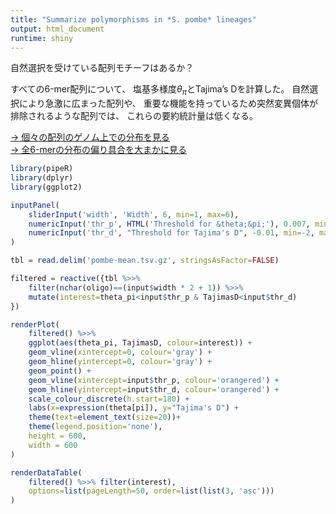 ```yaml
---
title: "Summarize polymorphisms in *S. pombe* lineages"
output: html_document
runtime: shiny
---
```


自然選択を受けている配列モチーフはあるか？

すべての6-mer配列について、
塩基多様度$\theta_\pi$とTajima's Dを計算した。
自然選択により急激に広まった配列や、
重要な機能を持っているため突然変異個体が排除されるような配列では、
これらの要約統計量は低くなる。

[→ 個々の配列のゲノム上での分布を見る](../distribution/)\
[→ 全6-merの分布の偏り具合を大まかに見る](../evenness/)

```r
library(pipeR)
library(dplyr)
library(ggplot2)
```

```r
inputPanel(
    sliderInput('width', 'Width', 6, min=1, max=6),
    numericInput('thr_p', HTML('Threshold for &theta;&pi;'), 0.007, min=0, max=1, 0.001),
    numericInput('thr_d', "Threshold for Tajima's D", -0.01, min=-2, max=2, 0.01)
)
```

```r
tbl = read.delim('pombe-mean.tsv.gz', stringsAsFactor=FALSE)

filtered = reactive({tbl %>>%
    filter(nchar(oligo)==(input$width * 2 + 1)) %>>%
    mutate(interest=theta_pi<input$thr_p & TajimasD<input$thr_d)
})

renderPlot(
    filtered() %>>%
    ggplot(aes(theta_pi, TajimasD, colour=interest)) +
    geom_vline(xintercept=0, colour='gray') +
    geom_hline(yintercept=0, colour='gray') +
    geom_point() +
    geom_vline(xintercept=input$thr_p, colour='orangered') +
    geom_hline(yintercept=input$thr_d, colour='orangered') +
    scale_colour_discrete(h.start=180) +
    labs(x=expression(theta[pi]), y="Tajima's D") +
    theme(text=element_text(size=20))+
    theme(legend.position='none'),
    height = 600,
    width = 600
)

renderDataTable(
    filtered() %>>% filter(interest),
    options=list(pageLength=50, order=list(list(3, 'asc')))
)
```
